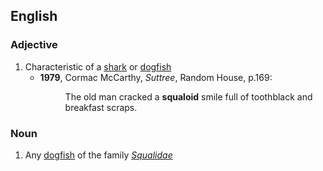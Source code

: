 ==English==

===Adjective===
{{en-adj}}

# Characteristic of a [[shark]] or [[dogfish]]
#* '''1979''', Cormac McCarthy, ''Suttree'', Random House, p.169:
#*: The old man cracked a '''squaloid''' smile full of toothblack and breakfast scraps.

===Noun===
{{en-noun}}

# Any [[dogfish]] of the family ''[[Squalidae]]''
